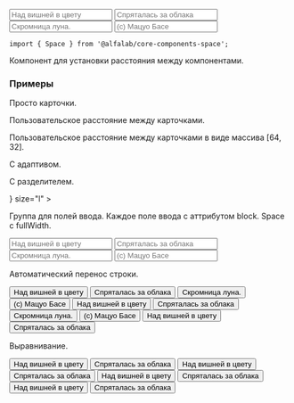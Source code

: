 


<Meta
    title='Компоненты'
    component={Space}
/>

<!-- Canvas -->

<Story name='Space'>
    <Space 
        align="start"
        direction={select('direction', DIRECTIONS, 'horizontal')}
        size={select('size', SIZES, 'm')}
        align={select('align', ALIGNES, 'start')}
        wrap={boolean('wrap')}
        divider={text('divider')}
        fullWidth={boolean('fullWidth')}
    >
        <Input placeholder='Над вишней в цвету' />
        <Input placeholder='Спряталась за облака' />
        <Input placeholder='Скромница луна.' />
        <Input placeholder='(с) Мацуо Басе' />
    </Space>
</Story>

<!-- Docs -->

<ComponentHeader
    name='Space'
    version={version}
    package='@alfalab/core-components-space'
    stage={1}
/>

```tsx
import { Space } from '@alfalab/core-components-space';
```

Компонент для установки расстояния между компонентами.

<Props of={Space} />

### Примеры

Просто карточки.

<Preview>
    <Space>
        <CardImage cardId='EG' />
        <CardImage cardId='GQ' />
        <CardImage cardId='SU' />
    </Space>
</Preview>

Пользовательское расстояние между карточками.

<Preview>
    <Space direction="horizontal" size={32}>
        <CardImage cardId='EG' />
        <CardImage cardId='GQ' />
        <CardImage cardId='SU' />
    </Space>
</Preview>

Пользовательское расстояние между карточками в виде массива [64, 32].

<Preview>
    <div style={{ width: '700px' }}>
        <Space direction="horizontal" size={[64, 32]} wrap>
            <CardImage cardId='EG' />
            <CardImage cardId='GQ' />
            <CardImage cardId='SU' />
        </Space>
    </div>
</Preview>

С адаптивом.

<Preview>
    <Space direction="horizontal" size={32} wrap>
        <CardImage cardId='EG' />
        <CardImage cardId='GQ' />
        <CardImage cardId='SU' />
    </Space>
</Preview>

С разделителем.

<Preview>
    <Space
        direction="vertical"
        divider={<Divider />}
        size="l"
    >
        <CardImage cardId='EG' />
        <CardImage cardId='GQ' />
        <CardImage cardId='SU' />
    </Space>
</Preview>

Группа для полей ввода. Каждое поле ввода с аттрибутом block. Space c fullWidth.

<Preview>
    <Space
        direction="horizontal"
        fullWidth
    >
        <Input block placeholder='Над вишней в цвету' />
        <Input block placeholder='Спряталась за облака' />
        <Input block placeholder='Скромница луна.' />
        <Input block placeholder='(с) Мацуо Басе' />
    </Space>
</Preview>

Автоматический перенос строки.

<Preview>
    <Space
        direction="horizontal"
        wrap
    >
        <Button>Над вишней в цвету</Button>
        <Button>Спряталась за облака</Button>
        <Button>Скромница луна.</Button>
        <Button>(с) Мацуо Басе</Button>
        <Button>Над вишней в цвету</Button>
        <Button>Спряталась за облака</Button>
        <Button>Скромница луна.</Button>
        <Button>(с) Мацуо Басе</Button>
        <Button>Над вишней в цвету</Button>
        <Button>Спряталась за облака</Button>
    </Space>
</Preview>

Выравнивание.

<Preview>
    <Space direction="horizontal">
        <Space
            align="center"
        >
            <Button>Над вишней в цвету</Button>
            <Button>Спряталась за облака</Button>
            <CardImage cardId='SU' />
        </Space>
        <Space
            align="end"
        >
            <Button>Над вишней в цвету</Button>
            <Button>Спряталась за облака</Button>
            <CardImage cardId='SU' />
        </Space>
    </Space>
</Preview>

<Preview>
    <Space direction="vertical">
        <Space
            direction="horizontal"
            align="start"
        >
            <Button>Над вишней в цвету</Button>
            <Button>Спряталась за облака</Button>
            <CardImage cardId='SU' />
        </Space>
        <Space
            direction="horizontal"
            align="end"
        >
            <Button>Над вишней в цвету</Button>
            <Button>Спряталась за облака</Button>
            <CardImage cardId='SU' />
        </Space>
    </Space>
</Preview>